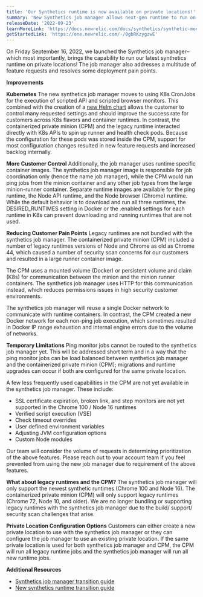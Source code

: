 ```yaml
---
title: 'Our Synthetics runtime is now available on private locations!'
summary: 'New Synthetics job manager allows next-gen runtime to run on private locations'
releaseDate: '2022-09-23'
learnMoreLink: 'https://docs.newrelic.com/docs/synthetics/synthetic-monitoring/private-locations/job-manager-transition-guide/'
getStartedLink: 'https://one.newrelic.com/-/0gbRKzygzwE'
---
```


On Friday September 16, 2022, we launched the Synthetics job manager–which most importantly, brings the capability to run our latest synthetics runtime on private locations! The job manager also addresses a multitude of feature requests and resolves some deployment pain points. 

**Improvements**

**Kubernetes**
The new synthetics job manager moves to using K8s CronJobs for the execution of scripted API and scripted browser monitors. This combined with the creation of a [new Helm chart](https://github.com/newrelic/helm-charts/tree/master/charts/synthetics-job-manager) allows the customer to control many requested settings and should improve the success rate for customers across K8s flavors and container runtimes. 
In contrast, the containerized private minion (CPM) and the legacy runtime interacted directly with K8s APIs to spin up runner and health check pods. Because the configuration for these pods was stored inside the CPM, support for most configuration changes resulted in new feature requests and increased backlog internally. 

**More Customer Control**
Additionally, the job manager uses runtime specific container images. The    synthetics job manager image is responsible for job coordination only (hence the name job manager), while the CPM would run ping jobs from the minion container and any other job types from the large minion-runner container. Separate runtime images are available for the ping runtime, the Node API runtime, and the Node browser (Chrome) runtime. While the default behavior is to download and run all three runtimes, the DESIRED_RUNTIMES setting in Docker or the .enabled settings for each runtime in K8s can prevent downloading and running runtimes that are not used. 

**Reducing Customer Pain Points**
Legacy runtimes are not bundled with the synthetics job manager. The containerized private minion (CPM) included a number of legacy runtimes versions of Node and Chrome as old as Chrome 44, which caused a number of security scan concerns for our customers and resulted in a large runner container image. 
 
The CPM uses a mounted volume (Docker) or persistent volume and claim (K8s) for communication between the minion and the minion runner containers. The synthetics job manager uses HTTP for this communication instead, which reduces permissions issues in high security customer environments.

The synthetics job manager will reuse a single Docker network to communicate with runtime containers. In contrast, the CPM created a new Docker network for each non-ping job execution, which sometimes resulted in Docker IP range exhaustion and internal engine errors due to the volume of networks.

**Temporary Limitations**
Ping monitor jobs cannot be routed to the synthetics job manager yet. This will be addressed short term and in a way that the ping monitor jobs can be load balanced between synthetics job manager and the containerized private minion (CPM); migrations and runtime upgrades can occur if both are configured for the same private location.
 
A few less frequently used capabilities in the CPM are not yet available in the synthetics job manager. These include:
 
* SSL certificate expiration, broken link, and step monitors are not yet supported in the Chrome 100 / Node 16 runtimes
* Verified script execution (VSE)
* Check timeout overrides
* User defined environment variables
* Adjusting JVM configuration options
* Custom Node modules

Our team will consider the volume of requests in determining prioritization of the above features. Please reach out to your account team if you feel prevented from using the new job manager due to requirement of the above features.

**What about legacy runtimes and the CPM?**
The synthetics job manager will only support the newest synthetic runtimes (Chrome 100 and Node 16). The containerized private minion (CPM) will only support legacy runtimes (Chrome 72, Node 10, and older). We are no longer bundling or supporting legacy runtimes with the synthetics job manager due to the build/ support/ security scan challenges that arise.

**Private Location Configuration Options**
Customers can either create a new private location to use with the synthetics job manager or they can configure the job manager to use an existing private location. If the same private location is used for both synthetics job manager and CPM, the CPM will run all legacy runtime jobs and the synthetics job manager will run all new runtime jobs. 

**Additional Resources**
* [Synthetics job manager transition guide](https://docs.newrelic.com/docs/synthetics/synthetic-monitoring/private-locations/job-manager-transition-guide/)
* [New synthetics runtime transition guide](https://docs.newrelic.com/docs/synthetics/synthetic-monitoring/using-monitors/new-runtime/)